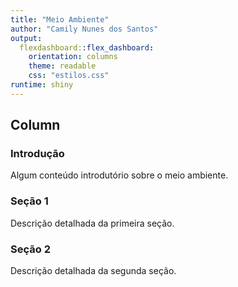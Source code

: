 ```yaml
---
title: "Meio Ambiente"
author: "Camily Nunes dos Santos"
output:
  flexdashboard::flex_dashboard:
    orientation: columns
    theme: readable
    css: "estilos.css"
runtime: shiny
---
```

  
Column {data-width=650}
-----------------------------------------------------------------------

### Introdução
Algum conteúdo introdutório sobre o meio ambiente.

### Seção 1
Descrição detalhada da primeira seção.

### Seção 2
Descrição detalhada da segunda seção.
